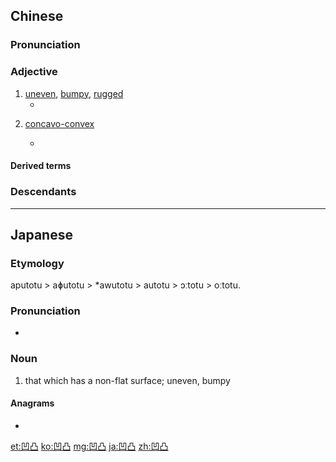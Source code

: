 ==Chinese==
{{was fwotd|2014|August|14|lang=zh}}
{{zh-forms}}

===Pronunciation===
{{zh-pron
|m=āo凸
|c=nap1 dat6
|w=1au deq
|mc=y
|cat=n
}}

===Adjective===
{{zh-noun}}

# [[uneven]], [[bumpy]], [[rugged]]
#* {{zh-x|不是 我 無 食力 身軀 閃 這 一 滑，多管 是 少{shǎo} 人 行 山路 '''凹凸'''。|The reason I slipped is not because my starving body was feeble; it was due to the '''roughness''' of the mountain road since not many people had walked on this.|CL|ref='''14th century''', Poetry by {{w|zh:秦簡夫|Qin Jianfu}}}}
# {{lb|zh|optics|mathematics}} [[concavo-convex]]
#* {{zh-x|論文 是 有關 實解析函數 在 極值點 附近 的 '''凹凸'''性 的。|The journal article was about '''concavity-convexity''' of real analytic functions near extremities.}}

====Derived terms====
{{zh-der|凹凸有致|凹凸不平}}

===Descendants===
{{CJKV||おうとつ|요철|ao đột}}

----

==Japanese==
{{ja-kanjitab|おう|とつ|yomi=on}}

===Etymology===
aputotu > aɸutotu > *awutotu > autotu > ɔːtotu > oːtotu.

===Pronunciation===
* {{IPA|/oːtotsu/|lang=ja}}

===Noun===
{{ja-noun|おうとつ|hhira=あふとつ}}

# that which has a non-flat surface; uneven, bumpy
#: {{ja-usex|路面凹凸あり|ろめん おうとつ あり|Caution: rough road ahead}}

====Anagrams====
* {{ja-r|凸凹|でこぼこ}}

[[et:凹凸]]
[[ko:凹凸]]
[[mg:凹凸]]
[[ja:凹凸]]
[[zh:凹凸]]